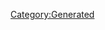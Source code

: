 {{Texts/Music
 |ID=59
 |MusicName=ヴァージンストーリー
 |OfficialName=ヴァージンストーリー
 |VocalName=Fire Bomber
 |VocalNameLF=Fire Bomber
 |Description=作品：マクロス7<br/><br/>歌手：Fire Bomber<br/><br/>作詞：K.INOJO<br/>作曲：COZZI
 |BuyURL=http://recochoku.jp/song/S21527072/single?ds=33378781
 |StoryDesc=かつてプロトデビルンを撃退し、マクロス7船団を<br/>救った伝説のロックバンド、Fire Bomber。その後の<br/>活動は不明な点が多く、幻の存在とさえ噂されていた。<br/><br/>そんな中、Fire Bomberの新曲がリリースされたという<br/>衝撃のニュースが銀河ネットワークを駆け巡ったのだ。
 |StoryTitle=「Fire Bomberはちゃんとここにいる！」
 |BannerId=2
 |AnmStoreURL=https://anime.dmkt-sp.jp/animestore/ci_pc?workId=20597
}}
[[Category:Generated]]
